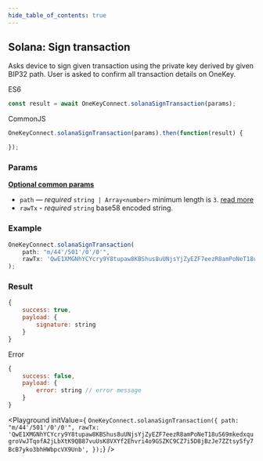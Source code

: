 ```yaml
---
hide_table_of_contents: true
---
```



## Solana: Sign transaction
Asks device to sign given transaction using the private key derived by given BIP32 path. User is asked to confirm all transaction
details on OneKey.

ES6
```javascript
const result = await OneKeyConnect.solanaSignTransaction(params);
```

CommonJS
```javascript
OneKeyConnect.solanaSignTransaction(params).then(function(result) {

});
```

### Params

[**Optional common params**](./commonParams)

* `path` — *required* `string | Array<number>` minimum length is `3`. [read more](./path)
* `rawTx` - *required* `string` base58 encoded string.

### Example

```javascript
OneKeyConnect.solanaSignTransaction(
    path: "m/44'/501'/0'/0'",
    rawTx: 'QwE1XMGNhYCYcry9Y8tupaw8KBShus8uUNjsYjZyEZF7eezR8amPoNeT18uS69mkedxqugroVwJTqofA2jLbXtK9QB87vuUsK8VXYf2Ehvri4o9GSZKC9CZ7i5D8jBzJe7ZZtsySfy7BcB7yko3bhHWbpcVX9Unb',
);
```

### Result

```javascript
{
    success: true,
    payload: {
        signature: string
    }
}
```
Error
```javascript
{
    success: false,
    payload: {
        error: string // error message
    }
}
```

<Playground
    initValue={
`OneKeyConnect.solanaSignTransaction({
    path: "m/44'/501'/0'/0'",
    rawTx: 'QwE1XMGNhYCYcry9Y8tupaw8KBShus8uUNjsYjZyEZF7eezR8amPoNeT18uS69mkedxqugroVwJTqofA2jLbXtK9QB87vuUsK8VXYf2Ehvri4o9GSZKC9CZ7i5D8jBzJe7ZZtsySfy7BcB7yko3bhHWbpcVX9Unb',
});`}
/>
